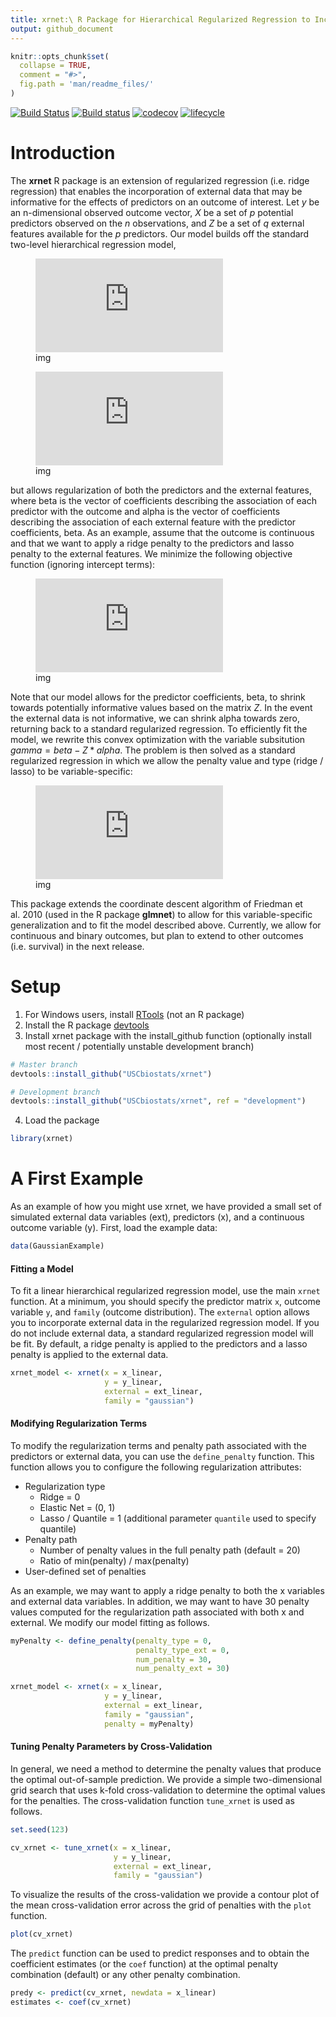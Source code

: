 ```yaml
---
title: xrnet:\ R Package for Hierarchical Regularized Regression to Incorporate External Data
output: github_document
---
```


<!-- README.md is generated from README.Rmd. Please edit that file -->

```r
knitr::opts_chunk$set(
  collapse = TRUE,
  comment = "#>",
  fig.path = 'man/readme_files/'
)
```

[![Build Status](https://travis-ci.org/USCbiostats/xrnet.svg?branch=development)](https://travis-ci.org/USCbiostats/xrnet)
[![Build status](https://ci.appveyor.com/api/projects/status/6pr8hlc4wg9vjcxd?svg=true)](https://ci.appveyor.com/project/gmweaver/xrnet)
[![codecov](https://codecov.io/gh/USCbiostats/xrnet/branch/development/graph/badge.svg)](https://codecov.io/gh/USCbiostats/xrnet)
[![lifecycle](https://img.shields.io/badge/lifecycle-experimental-orange.svg)](https://www.tidyverse.org/lifecycle/#experimental)

# Introduction

The **xrnet** R package is an extension of regularized regression (i.e. ridge regression) that enables the incorporation of external data that may be informative for the effects of predictors on an outcome of interest. Let $y$ be an n-dimensional observed outcome vector, $X$ be a set of *p* potential predictors observed on the *n* observations, and $Z$ be a set of *q* external features available for the *p* predictors. Our model builds off the standard two-level hierarchical regression model,

![img](https://latex.codecogs.com/gif.latex?y%20%3D%20X%5Cbeta%20&plus;%20%5Cepsilon)

![img](https://latex.codecogs.com/gif.latex?%5Cbeta%20%3D%20Z%5Calpha%20&plus;%20%5Cgamma)

but allows regularization of both the predictors and the external features, where beta is the vector of coefficients describing the association of each predictor with the outcome and alpha is the vector of coefficients describing the association of each external feature with the predictor coefficients, beta. As an example, assume that the outcome is continuous and that we want to apply a ridge penalty to the predictors and lasso penalty to the external features. We minimize the following objective function (ignoring intercept terms):

![img](https://latex.codecogs.com/gif.latex?%5Cmin_%7B%5Cbeta%2C%20%5Calpha%7D%5Cfrac%7B1%7D%7B2%7D%7C%7Cy%20-%20X%5Cbeta%7C%7C%5E2_2%20&plus;%20%5Cfrac%7B%5Clambda_1%7D%7B2%7D%7C%7C%5Cbeta%20-%20Z%5Calpha%7C%7C%5E2_2%20&plus;%20%5Clambda_2%7C%7C%5Calpha%7C%7C_1)

Note that our model allows for the predictor coefficients, beta, to shrink towards potentially informative values based on the matrix $Z$. In the event the external data is not informative, we can shrink alpha towards zero, returning back to a standard regularized regression. To efficiently fit the model, we rewrite this convex optimization with the variable subsitution $gamma = beta - Z * alpha$. The problem is then solved as a standard regularized regression in which we allow the penalty value and type (ridge / lasso) to be variable-specific:

![img](https://latex.codecogs.com/gif.latex?%5Cmin_%7B%5Cgamma%2C%20%5Calpha%7D%5Cfrac%7B1%7D%7B2%7D%7C%7Cy%20-%20X%5Cgamma%20-%20XZ%5Calpha%7C%7C%5E2_2%20&plus;%20%5Cfrac%7B%5Clambda_1%7D%7B2%7D%7C%7C%5Cgamma%7C%7C%5E2_2%20&plus;%20%5Clambda_2%7C%7C%5Calpha%7C%7C_1)

This package extends the coordinate descent algorithm of Friedman et al. 2010 (used in the R package **glmnet**) to allow for this variable-specific generalization and to fit the model described above. Currently, we allow for continuous and binary outcomes, but plan to extend to other outcomes (i.e. survival) in the next release.  

# Setup

1. For Windows users, install [RTools](https://cran.r-project.org/bin/windows/Rtools/) (not an R package)
2. Install the R package [devtools](https://github.com/hadley/devtools)
3. Install xrnet package with the install_github function (optionally install most recent / potentially unstable development branch)
```r
# Master branch
devtools::install_github("USCbiostats/xrnet")

# Development branch
devtools::install_github("USCbiostats/xrnet", ref = "development")
```

4. Load the package 

```r
library(xrnet)
```

# A First Example

As an example of how you might use xrnet, we have provided a small set of simulated external data variables (ext), predictors (x), and a continuous outcome variable (y). First, load the example data:

```r
data(GaussianExample)
```

#### Fitting a Model

To fit a linear hierarchical regularized regression model, use the main `xrnet` function. At a minimum, you should specify the predictor matrix `x`, outcome variable `y`, and `family` (outcome distribution). The `external` option allows you to incorporate external data in the regularized regression model. If you do not include external data, a standard regularized regression model will be fit. By default, a ridge penalty is applied to the predictors and a lasso penalty is applied to the external data.

```r
xrnet_model <- xrnet(x = x_linear, 
                     y = y_linear, 
                     external = ext_linear, 
                     family = "gaussian")
```

#### Modifying Regularization Terms

To modify the regularization terms and penalty path associated with the predictors or external data, you can use the `define_penalty` function. This function allows you to configure the following regularization attributes:

* Regularization type 
    - Ridge = 0
    - Elastic Net = (0, 1)
    - Lasso / Quantile = 1 (additional parameter `quantile` used to specify quantile)
* Penalty path
    - Number of penalty values in the full penalty path (default = 20)
    - Ratio of min(penalty) / max(penalty) 
* User-defined set of penalties

As an example, we may want to apply a ridge penalty to both the x variables and external data variables. In addition, we may want to have 30 penalty values computed for the regularization path associated with both x and external. We modify our model fitting as follows.

```r
myPenalty <- define_penalty(penalty_type = 0, 
                            penalty_type_ext = 0, 
                            num_penalty = 30, 
                            num_penalty_ext = 30)

xrnet_model <- xrnet(x = x_linear, 
                     y = y_linear, 
                     external = ext_linear, 
                     family = "gaussian", 
                     penalty = myPenalty)
```

#### Tuning Penalty Parameters by Cross-Validation

In general, we need a method to determine the penalty values that produce the optimal out-of-sample prediction. We provide a simple two-dimensional grid search that uses k-fold cross-validation to determine the optimal values for the penalties. The cross-validation function `tune_xrnet` is used as follows.

```r
set.seed(123)
```

```r
cv_xrnet <- tune_xrnet(x = x_linear, 
                       y = y_linear, 
                       external = ext_linear, 
                       family = "gaussian")
```
To visualize the results of the cross-validation we provide a contour plot of the mean cross-validation error across the grid of penalties with the `plot` function.

```r
plot(cv_xrnet)
```

The `predict` function can be used to predict responses and to obtain the coefficient estimates (or the `coef` function) at the optimal penalty combination (default) or any other penalty combination.

```r
predy <- predict(cv_xrnet, newdata = x_linear)
estimates <- coef(cv_xrnet)
```
